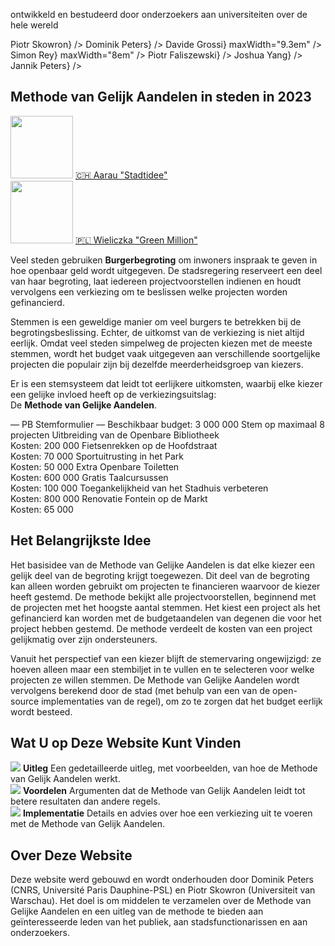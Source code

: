 
<section className={styles.universityLogos}>
    <p>ontwikkeld en bestudeerd door onderzoekers aan universiteiten over de hele wereld</p>
    <div className={styles.logoList}>
        <UniversityLogo logo="logo-warsaw-en.svg" uniName="University of Warsaw" link={<a href="https://www.mimuw.edu.pl/~ps219737/">Piotr Skowron</a>} />
        <UniversityLogo logo="logo-cnrs.svg" uniName="CNRS, France" link={<a href="http://dominik-peters.de/">Dominik Peters</a>} />
        <UniversityLogo logo="logo-groningen.svg" uniName="Rijksuniversiteit Groningen" link={<a href="https://davidegrossi.me/">Davide Grossi</a>} maxWidth="9.3em" />
        <UniversityLogo logo="logo-amsterdam-nl.svg" uniName="Universiteit van 'Amsterdam" link={<a href="https://simonrey.fr/">Simon Rey</a>} maxWidth="8em" />
        <UniversityLogo logo="logo-agh.svg" uniName="AGH University of Science and Technology, Kraków" link={<a href="https://home.agh.edu.pl/~faliszew/">Piotr Faliszewski</a>} />
        <UniversityLogo logo="logo-eth.svg" uniName="ETH Zurich" link={<a href="https://democracy.dsi.uzh.ch/member/joshua-yang/">Joshua Yang</a>} />
        <UniversityLogo logo="logo-tu-berlin.svg" uniName="TU Berlin" link={<a href="https://sites.google.com/view/jannikpeters">Jannik Peters</a>} />
    </div>
</section>

<section className={[styles.contentSection, styles.cities2023].join(' ')}>
  <h2><span>Methode van Gelijk Aandelen in steden in 2023</span></h2>
  <div className={styles.columns}>
    <div>
      <a href="https://www.stadtidee.aarau.ch/"><img src={useBaseUrl('/img/aarau.jpg')} width="100" height="100" /></a>
      <a href="https://www.stadtidee.aarau.ch/">🇨🇭 Aarau "Stadtidee"</a>
    </div>
    <div>
      <a href="https://zb.wieliczka.eu/budzet-obywatelski"><img src={useBaseUrl('/img/wielieczka.jpg')} width="100" height="100" /></a>
      <a href="https://zb.wieliczka.eu/budzet-obywatelski">🇵🇱 Wieliczka "Green Million"</a>
    </div>
  </div>
</section>

<section className={styles.contentSectionFlex}>
  <div className={styles.ballotExplanation}>
    <p>
        Veel steden gebruiken <strong style={{color: 'var(--ifm-color-primary)'}}>Burgerbegroting</strong> om inwoners inspraak te geven in hoe openbaar geld wordt uitgegeven.
        De stadsregering reserveert een deel van haar begroting,
        laat iedereen projectvoorstellen indienen en houdt vervolgens
        een verkiezing om te beslissen welke projecten worden gefinancierd.
    </p>
    <p>
        Stemmen is een geweldige manier om veel burgers te betrekken bij de begrotingsbeslissing.
        Echter, de uitkomst van de verkiezing is niet altijd eerlijk.
        Omdat veel steden simpelweg de projecten kiezen met de meeste stemmen,
        wordt het budget vaak uitgegeven aan verschillende soortgelijke projecten die populair zijn bij
        dezelfde meerderheidsgroep van kiezers.
    </p>
    <p>
        Er is een stemsysteem dat leidt tot eerlijkere uitkomsten, waarbij elke kiezer een gelijke invloed heeft op de
        verkiezingsuitslag:
        <br />
        De <strong style={{color: 'var(--ifm-color-primary)'}}>Methode van Gelijke Aandelen</strong>.
    </p>
  </div>
  <div className={styles.approvalBallotExample}>
      <span style={{fontWeight: 500, fontSize: '110%'}}>&mdash; PB Stemformulier &mdash;</span>
      <span>Beschikbaar budget: <CurrencySymbol/>3 000 000</span>
      <span style={{fontStyle: 'italic', marginBottom: '5px'}}>Stem op maximaal 8 projecten</span>
      <BallotExampleOption selected>Uitbreiding van de Openbare Bibliotheek <br /> Kosten: <CurrencySymbol/>200 000</BallotExampleOption>
      <BallotExampleOption>Fietsenrekken op de Hoofdstraat <br /> Kosten: <CurrencySymbol/>70 000</BallotExampleOption>
      <BallotExampleOption selected>Sportuitrusting in het Park <br /> Kosten: <CurrencySymbol/>50 000</BallotExampleOption>
      <BallotExampleOption selected>Extra Openbare Toiletten <br /> Kosten: <CurrencySymbol/>600 000</BallotExampleOption>
      <BallotExampleOption>Gratis Taalcursussen <br /> Kosten: <CurrencySymbol/>100 000</BallotExampleOption>
      <BallotExampleOption>Toegankelijkheid van het Stadhuis verbeteren <br /> Kosten: <CurrencySymbol/>800 000</BallotExampleOption>
      <BallotExampleOption>Renovatie Fontein op de Markt <br /> Kosten: <CurrencySymbol/>65 000</BallotExampleOption>
  </div>
</section>

<section className={styles.contentSection}>
  <h2>Het Belangrijkste Idee</h2>
  <p>
      Het basisidee van de Methode van Gelijke Aandelen is dat elke kiezer een gelijk deel van de begroting krijgt toegewezen.
      Dit deel van de begroting kan alleen worden gebruikt om projecten te financieren waarvoor de kiezer heeft gestemd.
      De methode bekijkt alle projectvoorstellen, beginnend met de projecten met het hoogste aantal stemmen.
      Het kiest een project als het gefinancierd kan worden met de budgetaandelen van degenen die voor het project hebben gestemd.
      De methode verdeelt de kosten van een project gelijkmatig over zijn ondersteuners.
  </p>
  <div className={styles.sankeyImage}>
      <div className={styles.sankeyContainer}>
        <Sankey />
      </div>
  </div>
  <p>
      Vanuit het perspectief van een kiezer blijft de stemervaring ongewijzigd: ze hoeven alleen maar een stembiljet in te vullen
      en te selecteren voor welke projecten ze willen stemmen. De Methode van Gelijke Aandelen wordt vervolgens berekend
      door de stad (met behulp van een van de open-source implementaties van de regel), om zo te zorgen dat het budget eerlijk wordt besteed.
  </p>
</section>

<section className={styles.contentSection}>
  <h2>Wat U op Deze Website Kunt Vinden</h2>
  <div className={styles.columns}>
    <div>
      <Link to="explanation"><img src={useBaseUrl('/img/fund.svg')}/></Link>
      <Link to="explanation"><strong>Uitleg</strong></Link>
      <Link to="explanation"><span>Een gedetailleerde uitleg, met voorbeelden, van hoe de Methode van Gelijk Aandelen werkt.</span></Link>
    </div>
    <div>
      <Link to="benefits"><img src={useBaseUrl('/img/growth.svg')}/></Link>
      <Link to="benefits"><strong>Voordelen</strong></Link>
      <Link to="benefits"><span>Argumenten dat de Methode van Gelijk Aandelen leidt tot betere resultaten dan andere regels.</span></Link>
    </div>
    <div>
      <Link to="implementation"><img src={useBaseUrl('/img/clipboard.svg')}/></Link>
      <Link to="implementation"><strong>Implementatie</strong></Link>
      <Link to="implementation"><span>Details en advies over hoe een verkiezing uit te voeren met de Methode van Gelijk Aandelen.</span></Link>
    </div>
  </div>
</section>

<section className={styles.contentSection}>
  <h2>Over Deze Website</h2>
  <p style={{ fontSize: '1.2em' }}>
      Deze website werd <Link to="contacts">gebouwd en wordt onderhouden door Dominik Peters (CNRS, Université Paris Dauphine-PSL) en Piotr Skowron (Universiteit van Warschau)</Link>.
      Het doel is om middelen te verzamelen over de Methode van Gelijke Aandelen en een uitleg van de methode te bieden aan geïnteresseerde leden van het publiek,
      aan stadsfunctionarissen en aan onderzoekers.
  </p>
</section>